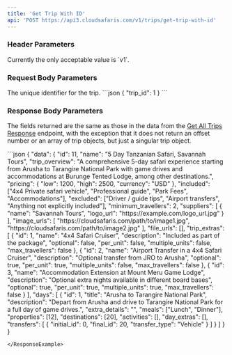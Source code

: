 ```yaml
---
title: 'Get Trip With ID'
api: 'POST https://api3.cloudsafaris.com/v1/trips/get-trip-with-id'
---
```


### Header Parameters
<ParamField header="CloudSafaris-API-Version" type="string" default="v1">
  Currently the only acceptable value is `v1`.
</ParamField>

### Request Body Parameters

<ParamField body="trip_id" type="number">
  The unique identifier for the trip.
</ParamField>

<RequestExample>
  ```json
  {
    "trip_id": 1
  }
```
</RequestExample>

### Response Body Parameters
The fields returned are the same as those in the data from the [Get All Trips Response](/trips/get-all-trips#response-body-parameters) endpoint, with the exception that it does not return an offset number or an array of trip objects, but just a singular trip object.

<ResponseExample>
```json
{
  "data": {
    "id": 11,
    "name": "5 Day Tanzanian Safari, Savannah Tours",
    "trip_overview": "A comprehensive 5-day safari experience starting from Arusha to Tarangire National Park with game drives and accommodations at Burunge Tented Lodge, among other destinations.",
    "pricing": {
      "low": 1200,
      "high": 2500,
      "currency": "USD"
    },
    "included": ["4x4 Private safari vehicle", "Professional guide", "Park Fees", "Accommodations"],
    "excluded": ["Driver / guide tips", "Airport transfers", "Anything not explicitly included"],
    "minimum_travellers": 2,
    "suppliers": [
      {
        "name": "Savannah Tours",
        "logo_url": "https://example.com/logo_url.jpg"
      }
    ],
    "image_urls": [
      "https://cloudsafaris.com/path/to/image1.jpg",
      "https://cloudsafaris.com/path/to/image2.jpg"
    ],
    "file_urls": [],
    "trip_extras": [
      {
        "id": 1,
        "name": "4x4 Safari Cruiser",
        "description": "Included as part of the package",
        "optional": false,
        "per_unit": false,
        "multiple_units": false,
        "max_travellers": false
      },
      {
        "id": 2,
        "name": "Airport Transfer in a 4x4 Safari Cruiser",
        "description": "Optional transfer from JRO to Arusha",
        "optional": true,
        "per_unit": true,
        "multiple_units": false,
        "max_travellers": false
      },
      {
        "id": 3,
        "name": "Accommodation Extension at Mount Meru Game Lodge",
        "description": "Optional extra nights available in different board bases",
        "optional": true,
        "per_unit": true,
        "multiple_units": true,
        "max_travellers": false
      }
    ],
    "days": [
      {
        "id": 1,
        "title": "Arusha to Tarangire National Park",
        "description": "Depart from Arusha and drive to Tarangire National Park for a full day of game drives.",
        "extra_details": "",
        "meals": ["Lunch", "Dinner"],
        "properties": [12],
        "destinations": [20],
        "activities": [],
        "day_extras": [],
        "transfers": [
          {
            "initial_id": 0,
            "final_id": 20,
            "transfer_type": "Vehicle"
          }
        ]
      }
    ]
  }
}

```
</ResponseExample>